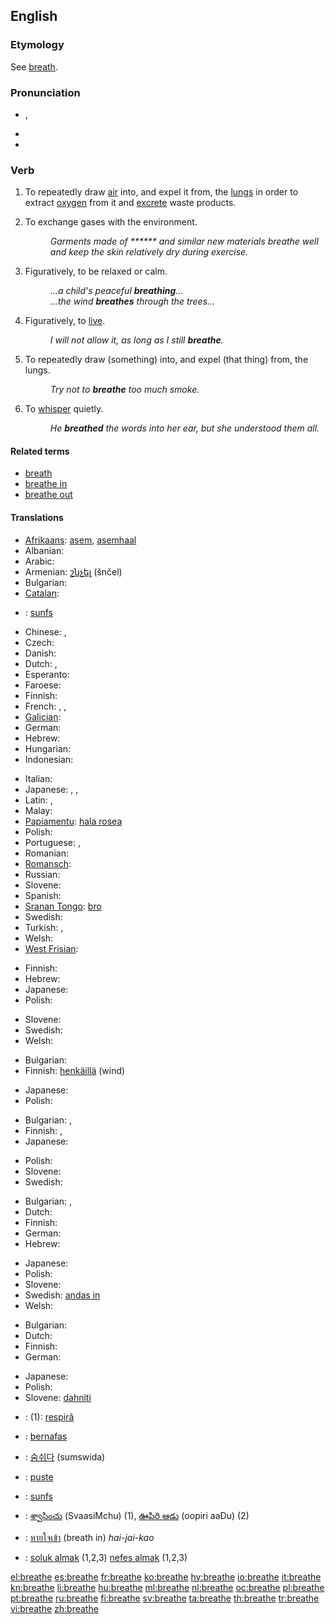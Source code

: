 {{wikipedia|dab=breathe}}
==English==

===Etymology===
See [[breath]].

===Pronunciation===
* {{IPA|/briːð/}}, {{SAMPA|/bri:D/}}
* {{audio|en-us-breathe.ogg|Audio (US)}}
* {{rhymes|iːð}}

===Verb===
{{en-verb|breathes|breathing|breathed}}

# {{intransitive}} To repeatedly draw [[air]] into, and expel it from, the [[lung]]s in order to extract [[oxygen]] from it and [[excrete]] waste products.
# {{intransitive}} To exchange gases with the environment.
#: ''Garments made of ****** and similar new materials breathe well and keep the skin relatively dry during exercise.''
# {{intransitive}} Figuratively, to be relaxed or calm.
#: ''...a child's peaceful '''breathing'''...''
#: ''...the wind '''breathes''' through the trees...''
# {{intransitive}} Figuratively, to [[live]].
#: ''I will not allow it, as long as I still '''breathe'''.''
# {{transitive}} To repeatedly draw (something) into, and expel (that thing) from, the lungs.
#: ''Try not to '''breathe''' too much smoke.''
# {{transitive}} To [[whisper]] quietly.
#: ''He '''breathed''' the words into her ear, but she understood them all.''

====Related terms====
* [[breath]]
* [[breathe in]]
* [[breathe out]]

====Translations====
{{trans-top|to draw air in and out}}
* [[Afrikaans]]: [[asem]], [[asemhaal]]
* Albanian: {{t-|sq|marr frymë|xs=Albanian}}
* Arabic: {{t|ar|تنفس|tr=tanaffasa|sc=Arab}}
* Armenian: [[շնչել]] (šnčel)
* Bulgarian: {{t|bg|дишам|sc=Cyrl}}
* [[Catalan]]: {{t+|ca|respirar}}
* {{ttbc|Central Atlas Tamazight}}: [[sunfs]]
* Chinese: {{t-|cmn|呼吸|tr=hūxī|sc=Hani|xs=Mandarin}},  {{t-|cmn|吸|tr=xī|sc=Hani|xs=Mandarin}}
* Czech: {{t-|cs|dýchat}}
* Danish: {{t-|da|ånde}}
* Dutch: {{t+|nl|ademen}}, {{t-|nl|ademhalen}}
* Esperanto: {{t|eo|spiri}}
* Faroese: {{t-|fo|anda|xs=Faroese}}
* Finnish: {{t+|fi|hengittää}}
* French: {{t+|fr|respirer}}, {{t+|fr|inspirer}}, {{t+|fr|expirer}}
* [[Galician]]: {{t+|gl|respirar|xs=Galician}}
* German: {{t+|de|atmen}}
* Hebrew: {{t-|he|לנשום|sc=Hebr}}
* Hungarian: {{t+|hu|lélegzik}}
* Indonesian: {{t-|id|bernafas|xs=Indonesian}}
{{trans-mid}}
* Italian: {{t+|it|respirare}}
* Japanese: {{t|ja|呼吸する|tr=kokyū-suru|sc=Jpan}},  {{t|ja|息をする|tr=iki-o suru|sc=Jpan}},  {{t+|ja|吐く|tr=haku|sc=Jpan}}
* Latin: {{t-|la|spiro}}, {{t-|la|respiro}}  
* Malay: {{t-|ms|bernafas|xs=Malay}}
* [[Papiamentu]]: [[hala rosea]]
* Polish: {{t-|pl|oddychać}}
* Portuguese: {{t+|pt|respirar}}, {{t-|pt|espirar}}
* Romanian: {{t+|ro|respira}}
* [[Romansch]]: {{t-|rm|respirar|xs=Romansch}}
* Russian: {{t|ru|дышать|tr=dyšát'|sc=Cyrl}}
* Slovene: {{t+|sl|dihati}}
* Spanish: {{t+|es|respirar}}
* [[Sranan Tongo]]: [[bro]]
* Swedish: {{t+|sv|andas}}
* Turkish: {{t+|tr|nefes almak}}, {{t+|tr|solumak}}
* Welsh: {{t|cy|anadlu|xs=Welsh}}
* [[West Frisian]]: {{t+|fy|sykhelje|xs=West Frisian}}
{{trans-bottom}}

{{trans-top|to exchange gases}}
* Finnish: {{t+|fi|hengittää}}
* Hebrew: {{t-|he|לנשום|sc=Hebr}}
* Japanese: {{t|ja|呼吸する|tr=kokyū-suru|sc=Jpan}}
* Polish: {{t-|pl|oddychać}}
{{trans-mid}}
* Slovene: {{t+|sl|dihati}}
* Swedish: {{t+|sv|andas}}
* Welsh: {{t|cy|anadlu|xs=Welsh}}
{{trans-bottom}}

{{trans-top|to be relaxed}}
* Bulgarian: {{t|bg|отдъхвам|sc=Cyrl}}
* Finnish: [[henkäillä]] (wind)
{{trans-mid}}
* Japanese: {{t|ja|一息つく|tr=hitoiki-tuku|sc=Jpan}}
* Polish: {{t|pl|odetchnąć}}
{{trans-bottom}}

{{trans-top|(fig) to live}}
* Bulgarian: {{t+|bg|живея|sc=Cyrl}},  {{t|bg|съществувам|sc=Cyrl}}
* Finnish: {{t+|fi|hengittää}}, {{t-|fi|olla hengissä}}
* Japanese: {{t+|ja|生きる|tr=ikiru|sc=Jpan}}
{{trans-mid}}
* Polish: {{t|pl|oddychać swobodnie}}
* Slovene: {{t+|sl|dihati}}
* Swedish: {{t+|sv|andas}}
{{trans-bottom}}

{{trans-top|to draw sth into lungs}}
* Bulgarian: {{t|bg|вдишвам|sc=Cyrl}},  {{t|bg|вдъхвам|sc=Cyrl}}
* Dutch: {{t+|nl|inademen}}
* Finnish: {{t+|fi|hengittää}}
* German: {{t+|de|einatmen}}
* Hebrew: {{t-|he|לנשום|sc=Hebr}}
{{trans-mid}}
* Japanese: {{t|ja|吸い込む|tr=suikomu|sc=Jpan}}
* Polish: {{t|pl|wdychać}}
* Slovene: {{t+|sl|vdihniti}}
* Swedish: [[andas in]]
* Welsh: {{t|cy|anadlu|xs=Welsh}}
{{trans-bottom}}

{{trans-top|to whisper}}
* Bulgarian: {{t|bg|промълвям|sc=Cyrl}}
* Dutch: {{t+|nl|ademen}}
* Finnish: {{t+|fi|kuiskata}}
* German: {{t+|de|hauchen}}
{{trans-mid}}
* Japanese: {{t|ja|ささやく|tr=sasayaku|sc=Jpan}}
* Polish: {{t+|pl|szeptać}}
* Slovene: [[dahniti]]
{{trans-bottom}}

{{checktrans-top}}
* {{ttbc|Friulian}}: (1): [[respirâ]]
* {{ttbc|Indonesian}}: [[nafas|bernafas]]
{{trans-mid}}
* {{ttbc|Korean}}: [[숨쉬다]] (sumswida)
* {{ttbc|Norwegian}}: [[puste]]
* {{ttbc|Central Atlas Tamazight}}: [[sunfs]]
* {{ttbc|Telugu}}: [[శ్వాసించు]] (SvaasiMchu) (1), [[ఊపిరి ఆడు]] (oopiri aaDu) (2)
* {{ttbc|Thai}}: [[หายใจเข้า]] (breath in) ''hai-jai-kao''
* {{ttbc|Turkish}}: [[soluk almak]] (1,2,3) [[nefes almak]] (1,2,3)
{{trans-bottom}}

{{anagrams:en/abeehrt}}

[[el:breathe]]
[[es:breathe]]
[[fr:breathe]]
[[ko:breathe]]
[[hy:breathe]]
[[io:breathe]]
[[it:breathe]]
[[kn:breathe]]
[[li:breathe]]
[[hu:breathe]]
[[ml:breathe]]
[[nl:breathe]]
[[oc:breathe]]
[[pl:breathe]]
[[pt:breathe]]
[[ru:breathe]]
[[fi:breathe]]
[[sv:breathe]]
[[ta:breathe]]
[[th:breathe]]
[[tr:breathe]]
[[vi:breathe]]
[[zh:breathe]]